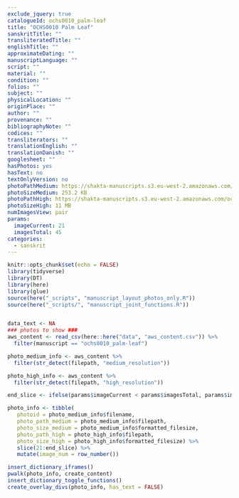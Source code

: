 ```yaml
---
exclude_jquery: true
catalogueId: ochs0010_palm-leaf
title: "OCHS0010 Palm Leaf"
sanskritTitle: ""
transliteratedTitle: ""
englishTitle: ""
approximateDating: ""
manuscriptLanguage: ""
script: ""
material: ""
condition: ""
folios: ""
subject: ""
physicalLocation: ""
originPlace: ""
author: ""
provenance: ""
bibliographyNote: ""
codices: ""
transliterators: ""
translationEnglish: ""
translationDanish: ""
googlesheet: ""
hasPhotos: yes
hasText: no
textOnlyVersion: no
photoPathMedium: https://shakta-manuscripts.s3.eu-west-2.amazonaws.com/ochs0010_palm-leaf/medium_resolution/DSC05026.jpg
photoSizeMedium: 253.2 KB
photoPathHigh: https://shakta-manuscripts.s3.eu-west-2.amazonaws.com/ochs0010_palm-leaf/high_resolution/DSC05026.jpeg
photoSizeHigh: 11 MB
numImagesView: pair
params:
  imageCurrent: 21
  imagesTotal: 45
categories:
  - sanskrit
---
```

<script src="https://ajax.googleapis.com/ajax/libs/jquery/3.5.1/jquery.min.js"></script>

```r
knitr::opts_chunk$set(echo = FALSE)
library(tidyverse)
library(DT)
library(here)
library(glue)
source(here("_scripts", "manuscript_layout_photos_only.R"))
source(here("_scripts/", "manuscript_joint_functions.R"))


data_text <- NA
### photos to show ###
aws_content <- read_csv(here::here("data", "aws_content.csv")) %>% 
  filter(manuscript == "ochs0010_palm-leaf")

photo_medium_info <- aws_content %>% 
  filter(str_detect(filepath, "medium_resolution"))

photo_high_info <- aws_content %>% 
  filter(str_detect(filepath, "high_resolution"))

end_slice <- ifelse(params$imageCurrent < params$imagesTotal, params$imageCurrent + 1, params$imageCurrent)

photo_info <- tibble(
   photoid = photo_medium_info$filename,
   photo_path_medium = photo_medium_info$filepath,
   photo_size_medium = photo_medium_info$formatted_filesize,
   photo_path_high = photo_high_info$filepath,
   photo_size_high = photo_high_info$formatted_filesize) %>%
   slice(21:end_slice) %>% 
   mutate(image_num = row_number())


```


```r
insert_dictionary_iframes()
pwalk(photo_info, create_content)
insert_dictionary_toggle_functions()
create_overlay_divs(photo_info, has_text = FALSE)

```
